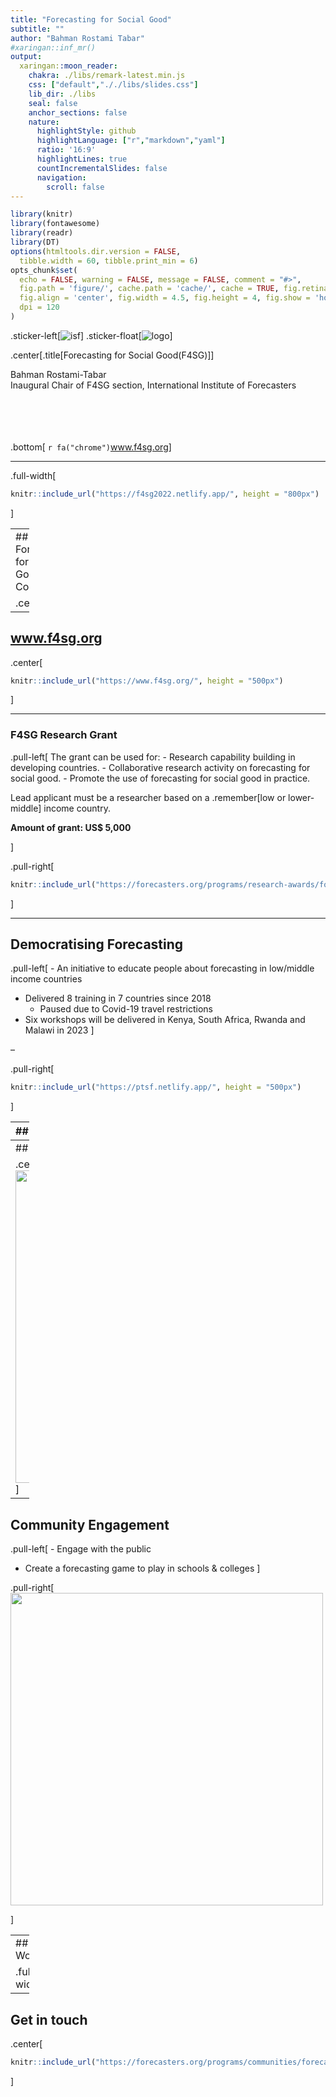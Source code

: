 ```yaml
---
title: "Forecasting for Social Good"
subtitle: ""
author: "Bahman Rostami Tabar"
#xaringan::inf_mr()
output:
  xaringan::moon_reader:
    chakra: ./libs/remark-latest.min.js
    css: ["default","././libs/slides.css"]
    lib_dir: ./libs
    seal: false
    anchor_sections: false
    nature:
      highlightStyle: github
      highlightLanguage: ["r","markdown","yaml"]
      ratio: '16:9'
      highlightLines: true
      countIncrementalSlides: false
      navigation:
        scroll: false 
---
```


```r
library(knitr)
library(fontawesome)
library(readr)
library(DT)
options(htmltools.dir.version = FALSE,
  tibble.width = 60, tibble.print_min = 6)
opts_chunk$set(
  echo = FALSE, warning = FALSE, message = FALSE, comment = "#>",
  fig.path = 'figure/', cache.path = 'cache/', cache = TRUE, fig.retina = 3,
  fig.align = 'center', fig.width = 4.5, fig.height = 4, fig.show = 'hold',
  dpi = 120
)
```



.sticker-left[![isf](resources/stickeriff.jpeg)]
.sticker-float[![logo](resources/F4SG.png)]

.center[.title[Forecasting for Social Good(F4SG)]]

Bahman Rostami-Tabar <br>
Inaugural Chair of F4SG section, International Institute of Forecasters

<br><br><br><br>
.bottom[
`r fa("chrome")`[www.f4sg.org](https://www.bahmanrt.com/)
]

---

.full-width[
```r
knitr::include_url("https://f4sg2022.netlify.app/", height = "800px")
```
]

---
## IIF-Forecasting for Social Good Committee

.center[
```r
knitr::include_url("https://forecasters.org/programs/communities/forecasting-for-social-good-f4sg/", height = "500px")
```
]

---

## [www.f4sg.org](www.f4sg.org)

.center[
```r
knitr::include_url("https://www.f4sg.org/", height = "500px")
```
]

---

### F4SG Research Grant

.pull-left[
The grant can be used for:
- Research capability building in developing countries.
- Collaborative research activity on forecasting for social good.
- Promote the use of forecasting for social good in practice.

Lead applicant must be a researcher based on a .remember[low or lower-middle] income country.

**Amount of grant: US$ 5,000**

]

.pull-right[
```r
knitr::include_url("https://forecasters.org/programs/research-awards/forecasting-for-social-good-research-grant//", height = "500px")
```
]

---

## Democratising Forecasting

.pull-left[
- An initiative to educate people about forecasting in low/middle income countries

- Delivered 8 training in 7 countries since 2018
    - Paused due to Covid-19 travel restrictions

- Six workshops will be delivered in Kenya, South Africa, Rwanda and Malawi in 2023
]

--

.pull-right[
```r
knitr::include_url("https://ptsf.netlify.app/", height = "500px")
```
]

---
## F4SG Research Network

.pull-left[
- Forecasting for Social Good Hackathon

- Learning Labs focusing on methodologies

- Ethic, Bias & Fairness
]

.pull-right[
<img src="figure/f4sg_opening/learninglab.png" height="500px">
]
---
## Forecasting Book Club

.center[
<img src="figure/f4sg_opening/fbc.png" height="500px">
]

---
## Community Engagement

.pull-left[
- Engage with the public

- Create a forecasting game to play in schools & colleges
]

.pull-right[
<img src="figure/f4sg_opening/community.jpg" height="500px">


]

---
## F4SG Workshop

.full-width[
```r
knitr::include_url("https://f4sg2022.netlify.app/", height = "800px")
```
]

---
## Get in touch

.center[
```r
knitr::include_url("https://forecasters.org/programs/communities/forecasting-for-social-good-f4sg/", height = "500px")
```
]